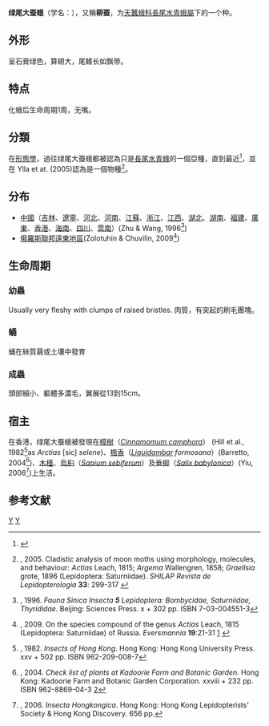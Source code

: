 {{noteTA
|1=zh-cn:绿尾大蚕蛾;zh-tw:長尾水青蛾;zh-hk:寧波月蛾
}}
{{Speciesbox
 | image = Actias selene ningpoana (30100282596).jpg
 | image_width = 250px
 | image_caption = 臺灣亞種（''A. n. ningtaiwana''）雄蛾
 | taxon = Actias ningpoana
 | authority = ({{le|卡耶坦·費爾德|Cajetan von Felder|C. Felder}} & {{le|魯道夫·費爾德|Rudolf Felder|R. Felder}}, 1862)
}}
'''绿尾大蚕蛾'''（学名：''{{lang|la|Actias ningpoana}}''），又稱'''柳蚕'''，为[[天蠶蛾科|天蠶蛾科]][[長尾水青蛾屬|長尾水青蛾屬]]下的一个种。

==外形==

呈石膏绿色，算翅大，尾鳍长如飘带。

==特点==
化蛾后生命周期1周，无嘴。

== 分類 ==
在[[分類單元|形態學]]，過往绿尾大蚕蛾都被認為只是[[長尾水青蛾|長尾水青蛾]]的一個亞種，直到最近<ref>{{cite web |url=http://tpittaway.tripod.com/silk/a_sel.htm |title=Actias selene |publisher=[http://tpittaway.tripod.com/silk/satlist.htm / 西古北界的天蠶科物種] |first=A.R. |last=Pittaway |language=en}}</ref>，並在 Ylla et at. (2005)認為是一個物種<ref>{{aut|Ylla, J., R. S. Peigler & A. Y. Kawahara}}, 2005. Cladistic analysis of moon moths using morphology, molecules, and behaviour: ''Actias '' Leach, 1815; ''Argema'' Wallengren, 1858; ''Graellsia'' grote, 1896 (Lepidoptera: Saturniidae). ''SHILAP Revista de Lepidopterologia'' '''33''': 299-317 {{cite web |url=http://redalyc.uaemex.mx/redalyc/pdf/455/45513106.pdf |title=存档副本 |accessdate=2013-03-15 |deadurl=yes |archiveurl=https://web.archive.org/web/20120922000026/http://redalyc.uaemex.mx/redalyc/pdf/455/45513106.pdf |archivedate=2012-09-22 }}</ref>。

== 分布 ==
* [[中國|中國]]（[[吉林|吉林]]、[[遼寧|遼寧]]、[[河北|河北]]、[[河南|河南]]、[[江蘇|江蘇]]、[[浙江|浙江]]、[[江西|江西]]、[[湖北|湖北]]、[[湖南|湖南]]、[[福建|福建]]、[[廣東|廣東]]、[[香港|香港]]、[[海南|海南]]、[[四川|四川]]、[[雲南|雲南]]）(Zhu & Wang, 1996<ref>{{aut|Zhu, H. F. & L. Y. Wang}}, 1996. ''Fauna Sinica Insecta '''5''' Lepidoptera: Bombycidae, Saturniidae, Thyrididae''. Beijing: Sciences Press. x + 302 pp. ISBN 7-03-004551-3</ref>)
* [[俄羅斯聯邦|俄羅斯聯邦]][[遠東地區|遠東地區]](Zolotuhin & Chuvilin, 2009<ref>{{aut|Zolotuhin, V. V. & A. V. Chuvilin}}, 2009. On the species compound of the genus ''Actias'' Leach, 1815 (Lepidoptera: Saturniidae) of Russia. ''Eversmannia'' '''19''':21-31 [http://eversmannia.entomology.ru/eng_19-20.htm] {{Wayback|url=http://eversmannia.entomology.ru/eng_19-20.htm |date=20120305101826 }}</ref>)

== 生命周期 ==
=== 幼蟲 ===
Usually very fleshy with clumps of raised bristles.
肉質，有突起的刷毛團塊。

=== 蛹 ===
蛹在絲質繭或土壤中發育

=== 成蟲 ===
頭部細小、軀體多濃毛，翼展從13到15cm。

== 宿主 ==
在香港，绿尾大蚕蛾被發現在[[樟樹|樟樹]]（''[[Cinnamomum_camphora|Cinnamomum camphora]]''） (Hill et al., 1982<ref>{{aut|Hill, D. S., P. Hore & I. W. B. Thornton}}, 1982. ''Insects of Hong Kong''. Hong Kong: Hong Kong University Press. xxv + 502 pp. ISBN 962-209-008-7</ref>as ''Arctias'' [sic] ''selene'')、[[楓香|楓香]]（''[[Liquidambar|Liquidambar]] formosana''）(Barretto, 2004<ref>{{aut|Barretto, G. D'A.}}, 2004. ''Check list of plants at Kadoorie Farm and Botanic Garden''. Hong Kong: Kadoorie Farm and Botanic Garden Corporation. xxviii + 232 pp. ISBN 962-8869-04-3 [http://www.kfbg.org/content/87/16/1/3%20CHECK~1.PDF]</ref>)、[[木槿|木槿]]、[[烏桕|烏桕]]（''[[Sapium_sebiferum|Sapium sebiferum]]''）及[[垂柳|垂柳]]（''[[Salix_babylonica|Salix babylonica]]''）(Yiu, 2006<ref>{{aut|Yiu, V.}}, 2006. ''Insecta Hongkongica''. Hong Kong: Hong Kong Lepidopterists' Society & Hong Kong Discovery. 656 pp.</ref>)上生活。

== 参考文献 ==
{{Reflist}}

{{Taxonbar|from=Q1015540}}

[[Category:長尾水青蛾屬|Y]]
[[Category:_1862年描述的昆虫|Y]]